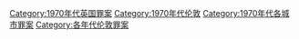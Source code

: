 [[Category:1970年代英国罪案|Category:1970年代英国罪案]]
[[Category:1970年代伦敦|Category:1970年代伦敦]]
[[Category:1970年代各城市罪案|Category:1970年代各城市罪案]]
[[Category:各年代伦敦罪案|Category:各年代伦敦罪案]]